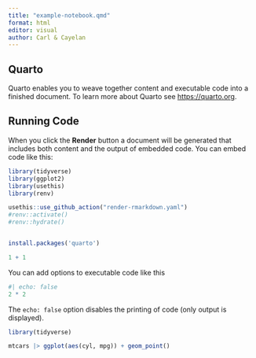 ```yaml
---
title: "example-notebook.qmd"
format: html
editor: visual
author: Carl & Cayelan
---
```


## Quarto

Quarto enables you to weave together content and executable code into a finished document. To learn more about Quarto see <https://quarto.org>.

## Running Code

When you click the **Render** button a document will be generated that includes both content and the output of embedded code. You can embed code like this:

```r
library(tidyverse)
library(ggplot2)
library(usethis)
library(renv)

usethis::use_github_action("render-rmarkdown.yaml")
#renv::activate()
#renv::hydrate()


install.packages('quarto')
```

```r
1 + 1
```



You can add options to executable code like this

```r
#| echo: false
2 * 2
```

The `echo: false` option disables the printing of code (only output is displayed).

```r
library(tidyverse)

mtcars |> ggplot(aes(cyl, mpg)) + geom_point()
```
